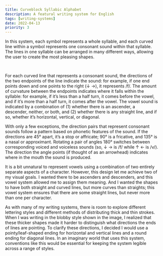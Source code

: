```yaml
---
title: Curveblock Syllabic Alphabet
description: A featural writing system for English
tags: [writing-systems]
date: 2022-04-13
priority: 3
---
```


In this system, each symbol represents a whole syllable, and each curved line within a symbol represents one consonant sound within that syllable. The lines in one syllable can be arranged in many different ways, allowing the user to create the most pleasing shapes.

<Box factor={1}>
<Img src="curveblock/blobby.png" uses="fp" alt=""/>
</Box>
<Box factor={1.3}>
<Img src="curveblock/contrast.png" uses="fp" alt=""/>
</Box>
<Box factor={1.6} bottom={2}>
<Img src="curveblock/monoline.png" uses="fp" alt=""/>
</Box>


For each curved line that represents a consonant sound, the directions of the two endpoints of the line indicate the sound: for example, if one end points down and one points to the right (↓ →), it represents /f/. The amount of curvature between the endpoints indicates where it falls within the syllable: for example, if it’s less than a half turn, it comes before the vowel, and if it’s more than a half turn, it comes after the vowel. The vowel sound is indicated by a combination of (1) whether there is an ascender, a descender, neither, or both, and (2) whether there is any straight line, and if so, whether it’s horizontal, vertical, or diagonal.

With only a few exceptions, the direction pairs that represent consonant sounds follow a pattern based on phonetic features of the sound. If the directions are 45° apart, it’s a stop or affricate; 90° is a fricative, and 135° is a nasal or approximant. Rotating a pair of angles 180° switches between corresponding voiced and voiceless sounds (so, ↓ → is /f/ while ↑ ← is /v/). The direction the angle points (if thought of as an arrowhead) indicates where in the mouth the sound is produced.

It is a bit unnatural to represent vowels using a combination of two entirely separate aspects of a character. However, this design let me achieve two of my visual goals. I wanted there to be ascenders and descenders, and this vowel system allowed me to assign them meaning. And I wanted the shapes to have both straight and curved lines, but more curves than straights; this vowel system ensures that there are some straight lines, but never more than one per character.

As with many of my writing systems, there is room to explore different lettering styles and different methods of distributing thick and thin strokes. When I was writing in the blobby style shown in the image, I realized that these thicker shapes made it harder to distinguish what directions the ends of lines are pointing. To clarify these directions, I decided I would use a pointy/leaf-shaped ending for horizontal and vertical lines and a round ending for diagonal lines. In an imaginary world that uses this system, conventions like this would be essential for keeping the system legible across a range of styles.